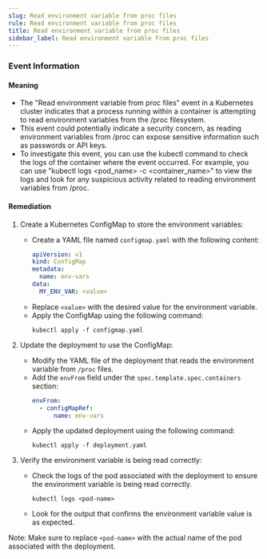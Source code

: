 ```yaml
--- 
slug: Read environment variable from proc files
rule: Read environment variable from proc files
title: Read environment variable from proc files
sidebar_label: Read environment variable from proc files
---
```

                   


### Event Information

#### Meaning

- The "Read environment variable from proc files" event in a Kubernetes cluster indicates that a process running within a container is attempting to read environment variables from the /proc filesystem.
- This event could potentially indicate a security concern, as reading environment variables from /proc can expose sensitive information such as passwords or API keys.
- To investigate this event, you can use the kubectl command to check the logs of the container where the event occurred. For example, you can use "kubectl logs <pod_name> -c <container_name>" to view the logs and look for any suspicious activity related to reading environment variables from /proc.

#### Remediation

1. Create a Kubernetes ConfigMap to store the environment variables:
   - Create a YAML file named `configmap.yaml` with the following content:
     ```yaml
     apiVersion: v1
     kind: ConfigMap
     metadata:
       name: env-vars
     data:
       MY_ENV_VAR: <value>
     ```
   - Replace `<value>` with the desired value for the environment variable.
   - Apply the ConfigMap using the following command:
     ```
     kubectl apply -f configmap.yaml
     ```

2. Update the deployment to use the ConfigMap:
   - Modify the YAML file of the deployment that reads the environment variable from `/proc` files.
   - Add the `envFrom` field under the `spec.template.spec.containers` section:
     ```yaml
     envFrom:
       - configMapRef:
           name: env-vars
     ```
   - Apply the updated deployment using the following command:
     ```
     kubectl apply -f deployment.yaml
     ```

3. Verify the environment variable is being read correctly:
   - Check the logs of the pod associated with the deployment to ensure the environment variable is being read correctly.
     ```
     kubectl logs <pod-name>
     ```
   - Look for the output that confirms the environment variable value is as expected.

Note: Make sure to replace `<pod-name>` with the actual name of the pod associated with the deployment.

 